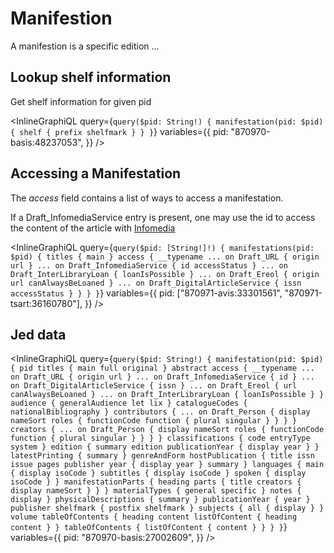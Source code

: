 # Manifestion

A manifestion is a specific edition ...

## Lookup shelf information

Get shelf information for given pid

<InlineGraphiQL
  query={`query($pid: String!) {
            manifestation(pid: $pid) {
            shelf {
                prefix
                shelfmark
                }
            }
        }`}
  variables={{
    pid: "870970-basis:48237053",
  }}
/>

## Accessing a Manifestation

The _access_ field contains a list of ways to access a manifestation.

If a Draft_InfomediaService entry is present, one may use the id to access
the content of the article with [Infomedia](#Infomedia)

<InlineGraphiQL
  query={`query($pid: [String!]!) {
            manifestations(pid: $pid) {
            titles {
              main
            }
            access {
              __typename
              ... on Draft_URL {
                origin
                url
              }
              ... on Draft_InfomediaService {
                id
                accessStatus
              }
              ... on Draft_InterLibraryLoan {
                loanIsPossible
              }
              ... on Draft_Ereol {
                origin
                url
                canAlwaysBeLoaned
              }
              ... on Draft_DigitalArticleService {
                issn
                accessStatus
              }
            }
          }
        }`}
  variables={{
    pid: ["870971-avis:33301561", "870971-tsart:36160780"],
  }}
/>

## Jed data

<InlineGraphiQL
  query={`query($pid: String!) { manifestation(pid: $pid) {
    pid
    titles {
        main
        full
        original
    }
    abstract
    access {
        __typename
        ... on Draft_URL {
            origin
            url
        }
        ... on Draft_InfomediaService {
            id
        }
        ... on Draft_DigitalArticleService {
            issn
        }
        ... on Draft_Ereol {
            url
            canAlwaysBeLoaned
        }
        ... on Draft_InterLibraryLoan {
            loanIsPossible
        }
    }
    audience {
        generalAudience
        let
        lix
    }
    catalogueCodes {
        nationalBibliography
    }
    contributors {
        ... on Draft_Person {
            display
            nameSort
                roles {
                functionCode
                    function {
                        plural
                        singular
                    }
                }
            }
        }
    creators {
        ... on Draft_Person {
        display
        nameSort
            roles {
            functionCode
                function {
                    plural
                    singular
                }
            }
        }
    }
    classifications {
        code
        entryType
        system
    }
    edition {
        summary
        edition
        publicationYear {
            display
            year
        }
    }
    latestPrinting {
        summary
    }
    genreAndForm
    hostPublication {
        title
        issn
        issue
        pages
        publisher
            year {
                display
                year
            }
        summary
    }
    languages {
        main {
            display
            isoCode
        }
        subtitles {
            display
            isoCode
        }
        spoken {
            display
            isoCode
        }
    }
    manifestationParts {
        heading
        parts {
            title
            creators {
                display
                nameSort
            }
        }
    }
    materialTypes {
        general
        specific
    }
    notes {
        display
    }
    physicalDescriptions {
        summary
    }
    publicationYear {
        year
    }
    publisher
    shelfmark {
        postfix
        shelfmark
    }
    subjects {
        all {
            display
        }
    }
    volume
    tableOfContents {
        heading
        content
        listOfContent {
            heading
            content
        }
    }
    tableOfContents {
    listOfContent {
        content
    }
}
}
}`}
  variables={{
    pid: "870970-basis:27002609",
  }}
/>
